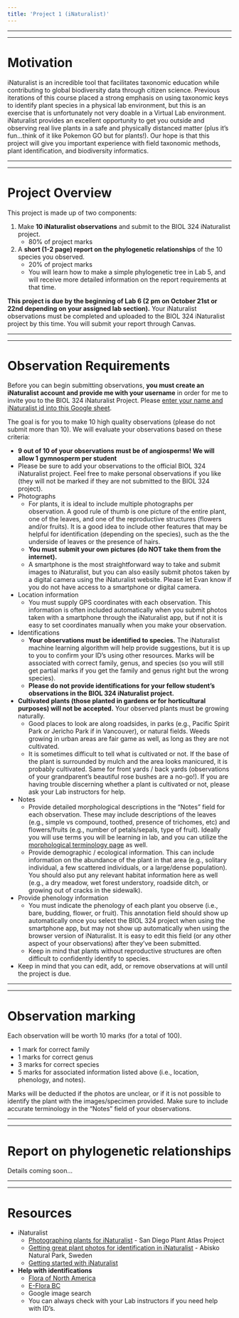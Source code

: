 ```yaml
---
title: 'Project 1 (iNaturalist)'
---
```


---

---

# Motivation

iNaturalist is an incredible tool that facilitates taxonomic education while contributing to global biodiversity data through citizen science. Previous iterations of this course placed a strong emphasis on using taxonomic keys to identify plant species in a physical lab environment, but this is an exercise that is unfortunately not very doable in a Virtual Lab environment. iNaturalist provides an excellent opportunity to get you outside and observing real live plants in a safe and physically distanced matter (plus it's fun...think of it like Pokemon GO but for plants!). Our hope is that this project will give you important experience with field taxonomic methods, plant identification, and biodiversity informatics.

---

---

# Project Overview

This project is made up of two components:

1. Make **10 iNaturalist observations** and submit to the BIOL 324 iNaturalist project.
    - 80% of project marks
2. A **short (1-2 page) report on the phylogenetic relationships** of the 10 species you observed.
    - 20% of project marks
    - You will learn how to make a simple phylogenetic tree in Lab 5, and will receive more detailed information on the report requirements at that time.
    
**This project is due by the beginning of Lab 6 (2 pm on October 21st or 22nd depending on your assigned lab section).** Your iNaturalist observations must be completed and uploaded to the BIOL 324 iNaturalist project by this time. You will submit your report through Canvas. 
    
---

---

# Observation Requirements

Before you can begin submitting observations, **you must create an iNaturalist account and provide me with your username** in order for me to invite you to the BIOL 324 iNaturalist Project. Please [enter your name and iNaturalist id into this Google sheet](https://docs.google.com/spreadsheets/d/1lUajuGPwVc29feAesxS9DYLhfNqYxRrawvofaE6bYjA/edit?usp=sharing).

The goal is for you to make 10 high quality observations (please do not submit more than 10). We will evaluate your observations based on these criteria:

* **9 out of 10 of your observations must be of angiosperms! We will allow 1 gymnosperm per student**
* Please be sure to add your observations to the official BIOL 324 iNaturalist project. Feel free to make personal observations if you like (they will not be marked if they are not submitted to the BIOL 324 project).
* Photographs
    + For plants, it is ideal to include multiple photographs per observation. A good rule of thumb is one picture of the entire plant, one of the leaves, and one of the reproductive structures (flowers and/or fruits). It is a good idea to include other features that may be helpful for identification (depending on the species), such as the the underside of leaves or the presence of hairs.
    + **You must submit your own pictures (do NOT take them from the internet).**
    + A smartphone is the most straightforward way to take and submit images to iNaturalist, but you can also easily submit photos taken by a digital camera using the iNaturalist website. Please let Evan know if you do not have access to a smartphone or digital camera. 
* Location information
    + You must supply GPS coordinates with each observation. This information is often included automatically when you submit photos taken with a smartphone through the iNaturalist app, but if not it is easy to set coordinates manually when you make your observation.
* Identifications
    + **Your observations must be identified to species.** The iNaturalist machine learning algorithm will help provide suggestions, but it is up to you to confirm your ID's using other resources. Marks will be associated with correct family, genus, and species (so you will still get partial marks if you get the family and genus right but the wrong species).
    + **Please do not provide identifications for your fellow student's observations in the BIOL 324 iNaturalist project.**
* **Cultivated plants (those planted in gardens or for horticultural purposes) will not be accepted.** Your observed plants must be growing naturally.
    + Good places to look are along roadsides, in parks (e.g., Pacific Spirit Park or Jericho Park if in Vancouver), or natural fields. Weeds growing in urban areas are fair game as well, as long as they are not cultivated.
    + It is sometimes difficult to tell what is cultivated or not. If the base of the plant is surrounded by mulch and the area looks manicured, it is probably cultivated. Same for front yards / back yards (observations of your grandparent's beautiful rose bushes are a no-go!). If you are having trouble discerning whether a plant is cultivated or not, please ask your Lab instructors for help.
* Notes
    + Provide detailed morphological descriptions in the "Notes" field for each observation. These may include descriptions of the leaves (e.g., simple vs compound, toothed, presence of trichomes, etc) and flowers/fruits (e.g., number of petals/sepals, type of fruit). Ideally you will use terms you will be learning in lab, and you can utilize the [morphological terminology page](Morphological_Terminology.html) as well.
    + Provide demographic / ecological information. This can include information on the abundance of the plant in that area (e.g., solitary individual, a few scattered individuals, or a large/dense population). You should also put any relevant habitat information here as well (e.g., a dry meadow, wet forest understory, roadside ditch, or growing out of cracks in the sidewalk).
* Provide phenology information
    + You must indicate the phenology of each plant you observe (i.e., bare, budding, flower, or fruit). This annotation field should show up automatically once you select the BIOL 324 project when using the smartphone app, but may not show up automatically when using the browser version of iNaturalist. It is easy to edit this field (or any other aspect of your observations) after they've been submitted.
    + Keep in mind that plants without reproductive structures are often difficult to confidently identify to species.
* Keep in mind that you can edit, add, or remove observations at will until the project is due. 

---

---

# Observation marking

Each observation will be worth 10 marks (for a total of 100). 

- 1 mark for correct family
- 1 marks for correct genus
- 3 marks for correct species
- 5 marks for associated information listed above (i.e., location, phenology, and notes).

Marks will be deducted if the photos are unclear, or if it is not possible to identify the plant with the images/specimen provided. Make sure to include accurate terminology in the "Notes" field of your observations.

---

---

# Report on phylogenetic relationships

Details coming soon...

---

---

# Resources

* iNaturalist
    + [Photographing plants for iNaturalist](http://www.sdplantatlas.org/inat/iNatPhotoguide.html) - San Diego Plant Atlas Project
    + [Getting great plant photos for identification in iNaturalist](https://www.inaturalist.org/projects/abisko-plants-and-phenology/journal/17621-getting-great-plant-photos-for-identification-in-inaturalist) - Abisko Natural Park, Sweden
    + [Getting started with iNaturalist](https://www.inaturalist.org/pages/getting+started)

* **Help with identifications**
    + [Flora of North America](http://www.efloras.org/flora_page.aspx?flora_id=1)
    + [E-Flora BC](https://ibis.geog.ubc.ca/biodiversity/eflora/)
    + Google image search
    + You can always check with your Lab instructors if you need help with ID's.

  
